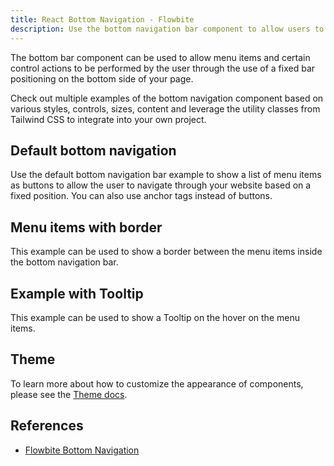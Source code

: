 ```yaml
---
title: React Bottom Navigation - Flowbite
description: Use the bottom navigation bar component to allow users to navigate through your website or create a control bar using a menu that is positioned at the bottom of the page
---
```


The bottom bar component can be used to allow menu items and certain control actions to be performed by the user through the use of a fixed bar positioning on the bottom side of your page.

Check out multiple examples of the bottom navigation component based on various styles, controls, sizes, content and leverage the utility classes from Tailwind CSS to integrate into your own project.

## Default bottom navigation

Use the default bottom navigation bar example to show a list of menu items as buttons to allow the user to navigate through your website based on a fixed position. You can also use anchor tags instead of buttons.

<Example name="bottomNavigation.root" />

## Menu items with border

This example can be used to show a border between the menu items inside the bottom navigation bar.

<Example name="bottomNavigation.withBorder" />

## Example with Tooltip

This example can be used to show a Tooltip on the hover on the menu items.

<Example name="bottomNavigation.withTooltip" />

## Theme

To learn more about how to customize the appearance of components, please see the [Theme docs](/docs/customize/theme).

<Theme name="bottomNavigation" />

## References

- [Flowbite Bottom Navigation](https://flowbite.com/docs/forms/phone-input/)
